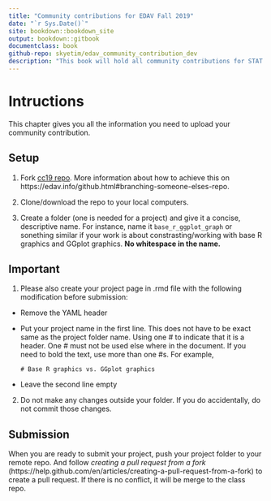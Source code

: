 ```yaml
---
title: "Community contributions for EDAV Fall 2019" 
date: "`r Sys.Date()`"
site: bookdown::bookdown_site
output: bookdown::gitbook
documentclass: book
github-repo: skyetim/edav_community_contribution_dev
description: "This book will hold all community contributions for STAT GR 5702 Fall 2019 at Columbia University"
---
```


# Intructions
This chapter gives you all the information you need to upload your community contribution. 


## Setup

1. Fork [cc19 repo](https://github.com/jtr13/cc19). More information about how to achieve this on https://edav.info/github.html#branching-someone-elses-repo.

2. Clone/download the repo to your local computers.

3. Create a folder (one is needed for a project) and give it a concise, descriptive name. For instance, name it `base_r_ggplot_graph` or sonething similar if your work is about constrasting/working with base R graphics and GGplot graphics. **No whitespace in the name.** 



## Important

1. Please also create your project page in .rmd file with the following modification before submission:

* Remove the YAML header
* Put your project name in the first line. This does not have to be exact same as the project folder name. Using one \# to indicate that it is a header. One \# must not be used else where in the document. If you need to bold the text, use more than one \#s. For example,

      # Base R graphics vs. GGplot graphics
      
* Leave the second line empty

2. Do not make any changes outside your folder. If you do accidentally, do not commit those changes.



## Submission

When you are ready to submit your project, push your project folder to your remote repo. And follow *creating a pull request from a fork* (https://help.github.com/en/articles/creating-a-pull-request-from-a-fork) to create a pull request. If there is no conflict, it will be merge to the class repo.
